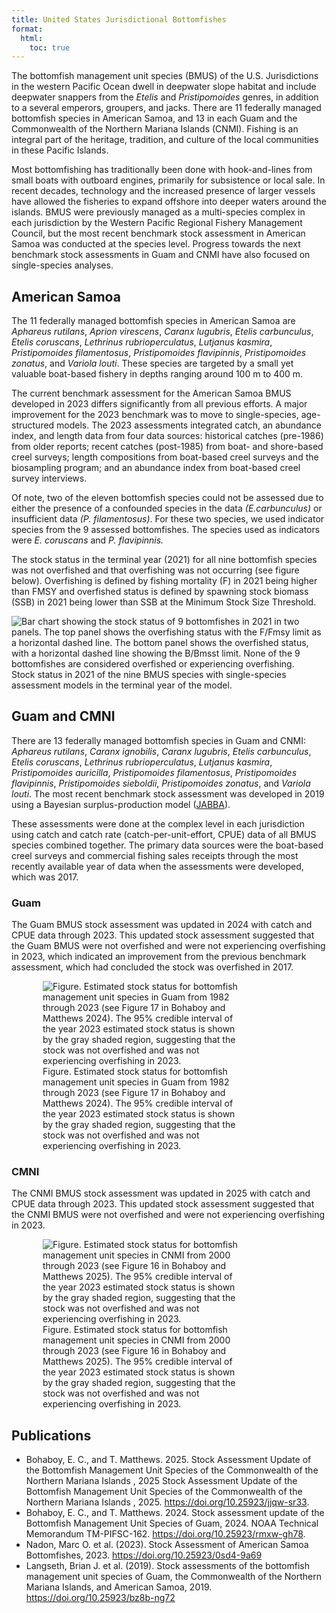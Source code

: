 ```yaml
---
title: United States Jurisdictional Bottomfishes
format:
  html:
    toc: true
---
```


The bottomfish management unit species (BMUS) of the U.S. Jurisdictions in the western Pacific Ocean dwell in deepwater slope habitat and include deepwater snappers from the *Etelis* and *Pristipomoides* genres, in addition to a several emperors, groupers, and jacks. There are 11 federally managed bottomfish species in American Samoa, and 13 in each Guam and the Commonwealth of the Northern Mariana Islands (CNMI). Fishing is an integral part of the heritage, tradition, and culture of the local communities in these Pacific Islands.

Most bottomfishing has traditionally been done with hook-and-lines from small boats with outboard engines, primarily for subsistence or local sale. In recent decades, technology and the increased presence of larger vessels have allowed the fisheries to expand offshore into deeper waters around the islands. BMUS were previously managed as a multi-species complex in each jurisdiction by the Western Pacific Regional Fishery Management Council, but the most recent benchmark stock assessment in American Samoa was conducted at the species level. Progress towards the next benchmark stock assessments in Guam and CNMI have also focused on single-species analyses.

## American Samoa

The 11 federally managed bottomfish species in American Samoa are *Aphareus rutilans*, *Aprion virescens*, *Caranx lugubris*, *Etelis carbunculus*, *Etelis coruscans*, *Lethrinus rubrioperculatus*, *Lutjanus kasmira*, *Pristipomoides filamentosus*, *Pristipomoides flavipinnis*, *Pristipomoides zonatus*, and *Variola louti*. These species are targeted by a small yet valuable boat-based fishery in depths ranging around 100 m to 400 m.

The current benchmark assessment for the American Samoa BMUS developed in 2023 differs significantly from all previous efforts. A major improvement for the 2023 benchmark was to move to single-species, age-structured models. The 2023 assessments integrated catch, an abundance index, and length data from four data sources: historical catches (pre-1986) from older reports; recent catches (post-1985) from boat- and shore-based creel surveys; length compositions from boat-based creel surveys and the biosampling program; and an abundance index from boat-based creel survey interviews.

Of note, two of the eleven bottomfish species could not be assessed due to either the presence of a confounded species in the data *(E.carbunculus)* or insufficient data *(P. filamentosus)*. For these two species, we used indicator species from the 9 assessed bottomfishes. The species used as indicators were *E. coruscans* and *P. flavipinnis.*

The stock status in the terminal year (2021) for all nine bottomfish species was not overfished and that overfishing was not occurring (see figure below). Overfishing is defined by fishing mortality (F) in 2021 being higher than FMSY and overfished status is defined by spawning stock biomass (SSB) in 2021 being lower than SSB at the Minimum Stock Size Threshold.

![Bar chart showing the stock status of 9 bottomfishes in 2021 in two panels. The top panel shows the overfishing status with the F/Fmsy limit as a horizontal dashed line. The bottom panel shows the overfished status, with a horizontal dashed line showing the B/Bmsst limit. None of the 9 bottomfishes are considered overfished or experiencing overfishing.](../assets/img/assessments/jurisdictional-AS1-figure.png) Stock status in 2021 of the nine BMUS species with single-species assessment models in the terminal year of the model.

## Guam and CMNI

There are 13 federally managed bottomfish species in Guam and CNMI: *Aphareus rutilans*, *Caranx ignobilis*, *Caranx lugubris*, *Etelis carbunculus*, *Etelis coruscans*, *Lethrinus rubrioperculatus*, *Lutjanus kasmira*, *Pristipomoides auricilla*, *Pristipomoides filamentosus*, *Pristipomoides flavipinnis*, *Pristipomoides sieboldii*, *Pristipomoides zonatus*, and *Variola louti*. The most recent benchmark stock assessment was developed in 2019 using a Bayesian surplus-production model ([JABBA](/packages/JABBA/)).

These assessments were done at the complex level in each jurisdiction using catch and catch rate (catch-per-unit-effort, CPUE) data of all BMUS species combined together. The primary data sources were the boat-based creel surveys and commercial fishing sales receipts through the most recently available year of data when the assessments were developed, which was 2017.

### Guam

The Guam BMUS stock assessment was updated in 2024 with catch and CPUE data through 2023. This updated stock assessment suggested that the Guam BMUS were not overfished and were not experiencing overfishing in 2023, which indicated an improvement from the previous benchmark assessment, which had concluded the stock was overfished in 2017.

::: {style="display:block;width:80%;margin:10px;"}
![Figure. Estimated stock status for bottomfish management unit species in Guam from 1982 through 2023 (see Figure 17 in Bohaboy and Matthews 2024). The 95% credible interval of the year 2023 estimated stock status is shown by the gray shaded region, suggesting that the stock was not overfished and was not experiencing overfishing in 2023.](../assets/img/assessments/us-bfish-guam_2023.png){fig-alt="A plot showing relative biomass to biomass at MSY on the x-axis and relative harvest rate to harvest rate at MSY on the y-axis. The 1982 to 2023 time series is shown as a series of connected points, which begins in 1982 in the not overfished and not overfishing quadrant, but moves throughout all quadrants before returning to the not overfished and not overfishing quadrant by 2023. The shaded uncertainty region of the terminal year stock status is mostly in the not overfished, not overfishing quadrant (63%), but extends to a very large area that includes parts of all quadrants and 21.6% within the overfished and overfishing quadrant. "}
:::

### CMNI

The CNMI BMUS stock assessment was updated in 2025 with catch and CPUE data through 2023. This updated stock assessment suggested that the CNMI BMUS were not overfished and were not experiencing overfishing in 2023.

::: {style="width:80%;margin:10px;"}
![Figure. Estimated stock status for bottomfish management unit species in CNMI from 2000 through 2023 (see Figure 16 in Bohaboy and Matthews 2025). The 95% credible interval of the year 2023 estimated stock status is shown by the gray shaded region, suggesting that the stock was not overfished and was not experiencing overfishing in 2023.](../assets/img/assessments/us-bfish-cmni_2023.png){fig-alt="A plot showing relative biomass to biomass at MSY on the x-axis and relative harvest rate to harvest rate at MSY on the y-axis. The 2000 to 2023 time series is shown as a series of connected points, which are mostly in the not overfished and not overfishing quadrant. The shaded uncertainty region of the terminal year stock status is mostly in the not overfished, not overfishing quadrant (66.1%), but extends to a very large area that includes part of the overfished and overfishing quadrant (9.8%)."}
:::

## Publications

-   Bohaboy, E. C., and T. Matthews. 2025. Stock Assessment Update of the Bottomfish Management Unit Species of the Commonwealth of the Northern Mariana Islands , 2025 Stock Assessment Update of the Bottomfish Management Unit Species of the Commonwealth of the Northern Mariana Islands , 2025. <https://doi.org/10.25923/jjqw-sr33>.
-   Bohaboy, E. C., and T. Matthews. 2024. Stock assessment update of the Bottomfish Management Unit Species of Guam, 2024. NOAA Technical Memorandum TM-PIFSC-162. <https://doi.org/10.25923/rmxw-gh78>.
-   Nadon, Marc O. et al. (2023). Stock Assessment of American Samoa Bottomfishes, 2023. <https://doi.org/10.25923/0sd4-9a69>
-   Langseth, Brian J. et al. (2019). Stock assessments of the bottomfish management unit species of Guam, the Commonwealth of the Northern Mariana Islands, and American Samoa, 2019. <https://doi.org/10.25923/bz8b-ng72>
